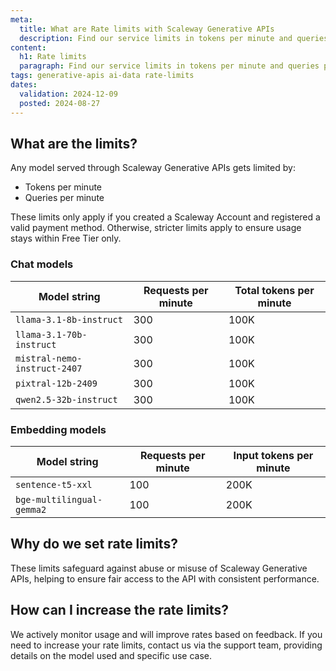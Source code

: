 ```yaml
---
meta:
  title: What are Rate limits with Scaleway Generative APIs
  description: Find our service limits in tokens per minute and queries per minute
content:
  h1: Rate limits
  paragraph: Find our service limits in tokens per minute and queries per minute
tags: generative-apis ai-data rate-limits
dates:
  validation: 2024-12-09
  posted: 2024-08-27
---
```


## What are the limits?

Any model served through Scaleway Generative APIs gets limited by:
- Tokens per minute
- Queries per minute

<Message type="tip">
These limits only apply if you created a Scaleway Account and registered a valid payment method. Otherwise, stricter limits apply to ensure usage stays within Free Tier only.
</Message>

### Chat models

| Model string | Requests per minute | Total tokens per minute |
|-----------------|-----------------|-----------------|
| `llama-3.1-8b-instruct` | 300 | 100K |
| `llama-3.1-70b-instruct` | 300 | 100K |
| `mistral-nemo-instruct-2407`| 300 | 100K |
| `pixtral-12b-2409`| 300 | 100K |
| `qwen2.5-32b-instruct`| 300 | 100K |

### Embedding models 

| Model string | Requests per minute | Input tokens per minute |
|-----------------|-----------------|-----------------|
| `sentence-t5-xxl` | 100 | 200K |
| `bge-multilingual-gemma2` | 100 | 200K |

## Why do we set rate limits?

These limits safeguard against abuse or misuse of Scaleway Generative APIs, helping to ensure fair access to the API with consistent performance.

## How can I increase the rate limits?

We actively monitor usage and will improve rates based on feedback.
If you need to increase your rate limits, contact us via the support team, providing details on the model used and specific use case.
